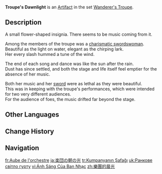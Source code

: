 {{Artifact Infobox
|image = Item Troupe's Dawnlight.png
|set   = Wanderer's Troupe
|piece = Flower of Life
}}
{{Description|A small flower-shaped insignia. If you listen carefully, you can almost hear a flute playing and voices singing.}}
'''Troupe's Dawnlight''' is an [[Artifact]] in the set [[Wanderer's Troupe]].

==Description==
A small flower-shaped insignia. There seems to be music coming from it.

Among the members of the troupe was a [[Dawnlight Swordswoman|charismatic swordswoman]].<br>Beautiful as the light on water, elegant as the chirping lark.<br>Her every slash hummed a tune of the wind.

The end of each song and dance was like the sun after the rain.<br>Dust has since settled, and both the stage and life itself feel emptier for the absence of her music.

Both her music and her [[The Flute|sword]] were as lethal as they were beautiful.<br>This was in keeping with the troupe's performances, which were intended for two very different audiences.<br>For the audience of foes, the music drifted far beyond the stage.

==Other Languages==
{{Other Languages
|en       = Troupe's Dawnlight
|zhs      = 乐团的晨光
|zhs_rm   = Yuètuán de Chénguāng
|zht      = 樂團的晨光
|zht_rm   = Yuètuán de Chénguāng
|zh_tl    = Music Troupe's Morning-Light
|ja       = 楽団の朝の光
|ja_rm    = Gakudan no Asa no Hikari
|ja_tl    = Orchestra's Morning-Light
|ko       = 악단의 서광
|ko_rm    = Akdan-ui Seogwang
|ko_tl    = Dawn of the Band
|es       = Luz Matinal de la Orquesta
|es_tl    = Morning Light of the Orchestra
|fr       = Aube de l'orchestre
|fr_tl    = Dawn of the Orchestra
|ru       = Рассвет ансамбля
|ru_tl    = Dawn of the Ensemble
|th       = Troupe's Dawnlight
|vi       = Ánh Sáng Của Ban Nhạc
|vi_tl    = 
|de       = Morgenlicht des Ensembles
|de_tl    = Morning Light of the Ensemble
|id       = Troupe's Dawnlight
|pt       = Luz Matinal da Orquestra
|pt_tl    = 
|tr       = Kumpanyanın Şafağı
|tr_tl    = Troupe's Dawn
|it       = Luce del mattino della compagnia
|it_tl    = Troupe's Morning Light
}}

==Change History==
{{Change History|1.0}}

==Navigation==
{{Artifact Set Navbox|Wanderer's Troupe}}

[[fr:Aube de l'orchestre]]
[[ja:楽団の朝の光]]
[[tr:Kumpanyanın Şafağı]]
[[uk:Ранкове світло гурту]]
[[vi:Ánh Sáng Của Ban Nhạc]]
[[zh:樂團的晨光]]